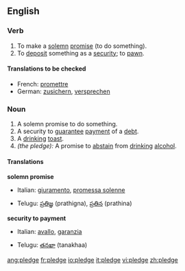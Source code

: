 ==English==

===Verb===
{{en-infl-reg-other-e|pledg|e}}

# To make a [[solemn]] [[promise]] (to do something).
# To [[deposit]] something as a [[security]]; to [[pawn]].

====Translations to be checked====
*French: [[promettre]]
*German: [[zusichern]], [[versprechen]]

===Noun===
{{en-noun-reg}} 

# A solemn promise to do something.
# A security to [[guarantee]] [[payment]] of a [[debt]].
# A [[drinking]] [[toast]].
# ''(the pledge):'' A promise to [[abstain]] from [[drinking]] [[alcohol]].

====Translations====
'''solemn promise'''
{{top}}
*Italian: [[giuramento]], [[promessa solenne]]
{{mid}}
*Telugu: [[ప్రతిజ్ఞ]] (prathigna), [[ప్రతిన]] (prathina)
{{bottom}}

'''security to payment'''
{{top}}
*Italian: [[avallo]], [[garanzia]]
{{mid}}
*Telugu: [[తనఖా]] (tanakhaa)
{{bottom}}

[[ang:pledge]]
[[fr:pledge]]
[[io:pledge]]
[[it:pledge]]
[[vi:pledge]]
[[zh:pledge]]